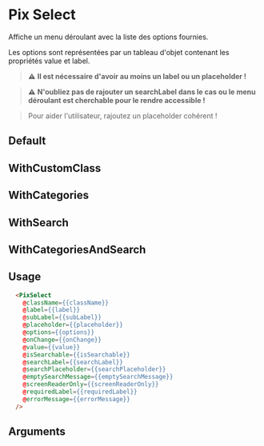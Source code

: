
<Meta
  title='Form/Select'
  component='PixSelect'
  argTypes={stories.argTypes}
/>

# Pix Select

Affiche un menu déroulant avec la liste des options fournies.

Les options sont représentées par un tableau d'objet contenant les propriétés value et label.

> **⚠️** __Il est nécessaire d'avoir au moins un label ou un placeholder !__

> **⚠️** __N'oubliez pas de rajouter un searchLabel dans le cas ou le menu déroulant est cherchable pour le rendre accessible !__

> Pour aider l'utilisateur, rajoutez un placeholder cohérent !

## Default

<Canvas>
  <Story name='Default' story={stories.Default} height={200} />
</Canvas>

## WithCustomClass

<Canvas>
  <Story name='WithCustomClass' story={stories.WithCustomClass} height={200} />
</Canvas>

## WithCategories

<Canvas>
  <Story name='Select with categories' story={stories.WithCategories} height={200} />
</Canvas>

## WithSearch

<Canvas>
  <Story name='Select with search' story={stories.WithSearch} height={200} />
</Canvas>


## WithCategoriesAndSearch

<Canvas>
  <Story name='WithCategoriesAndSearch' story={stories.WithCategoriesAndSearch} height={200} />
</Canvas>

## Usage

```html
  <PixSelect
    @className={{className}}
    @label={{label}}
    @subLabel={{subLabel}}
    @placeholder={{placeholder}}
    @options={{options}}
    @onChange={{onChange}}
    @value={{value}}
    @isSearchable={{isSearchable}}
    @searchLabel={{searchLabel}}
    @searchPlaceholder={{searchPlaceholder}}
    @emptySearchMessage={{emptySearchMessage}}
    @screenReaderOnly={{screenReaderOnly}}
    @requiredLabel={{requiredLabel}}
    @errorMessage={{errorMessage}}
  />
```

## Arguments

<ArgsTable story="Default" />
